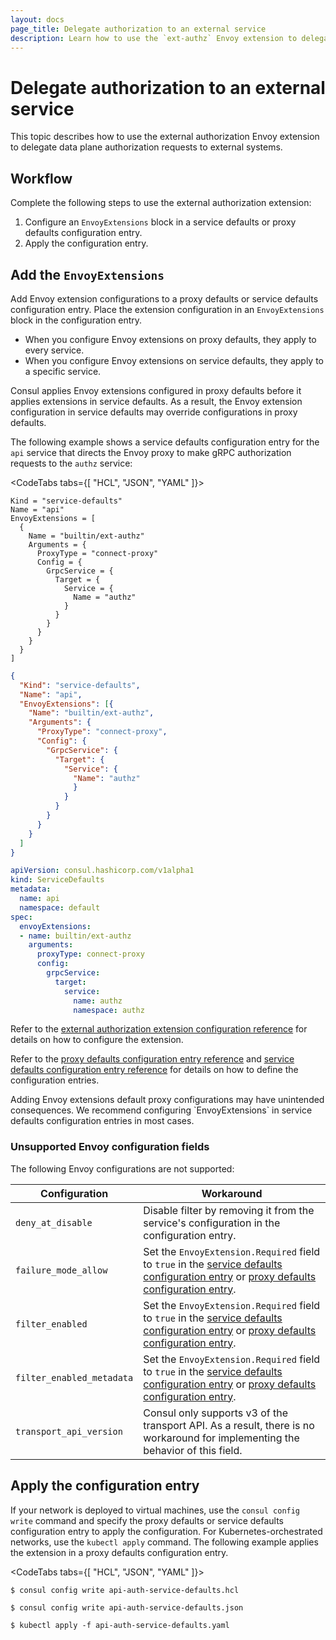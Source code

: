 ```yaml
---
layout: docs
page_title: Delegate authorization to an external service
description: Learn how to use the `ext-authz` Envoy extension to delegate data plane authorization requests to external systems. 
---
```


# Delegate authorization to an external service

This topic describes how to use the external authorization Envoy extension to delegate data plane authorization requests to external systems. 

## Workflow

Complete the following steps to use the external authorization extension:

1. Configure an `EnvoyExtensions` block in a service defaults or proxy defaults configuration entry. 
1. Apply the configuration entry.

## Add the `EnvoyExtensions`

Add Envoy extension configurations to a proxy defaults or service defaults configuration entry. Place the extension configuration in an `EnvoyExtensions` block in the configuration entry.

- When you configure Envoy extensions on proxy defaults, they apply to every service.
- When you configure Envoy extensions on service defaults, they apply to a specific service.

Consul applies Envoy extensions configured in proxy defaults before it applies extensions in service defaults. As a result, the Envoy extension configuration in service defaults may  override configurations in proxy defaults.

The following example shows a service defaults configuration entry for the `api` service that directs the Envoy proxy to make gRPC authorization requests to the `authz` service:

<CodeTabs tabs={[ "HCL", "JSON", "YAML" ]}>
<CodeBlockConfig filename="api-auth-service-defaults.hcl">

```hcl
Kind = "service-defaults"
Name = "api"
EnvoyExtensions = [
  {
    Name = "builtin/ext-authz"
    Arguments = {
      ProxyType = "connect-proxy"
      Config = {
        GrpcService = {
          Target = {
            Service = {
              Name = "authz"
            }
          }
        }
      }
    }
  }
]
```
</CodeBlockConfig>
<CodeBlockConfig filename="api-auth-service-defaults.json">

```json
{
  "Kind": "service-defaults",
  "Name": "api",
  "EnvoyExtensions": [{
    "Name": "builtin/ext-authz",
    "Arguments": {
      "ProxyType": "connect-proxy",
      "Config": {
        "GrpcService": {
          "Target": {
            "Service": {
              "Name": "authz"
              }
            }
          }
        }
      }
    }
  ]
}
```

</CodeBlockConfig>
<CodeBlockConfig filename="api-auth-service-defaults.yaml">

```yaml
apiVersion: consul.hashicorp.com/v1alpha1
kind: ServiceDefaults
metadata:
  name: api
  namespace: default
spec:
  envoyExtensions:
  - name: builtin/ext-authz
    arguments:
      proxyType: connect-proxy
      config:
        grpcService:
          target:
            service:
              name: authz
              namespace: authz
```
</CodeBlockConfig>
</CodeTabs>

Refer to the [external authorization extension configuration reference](/consul/docs/reference/proxy/envoy-extensions/configuration/ext-authz) for details on how to configure the extension. 

Refer to the [proxy defaults configuration entry reference](/consul/docs/reference/config-entry/proxy-defaults) and [service defaults configuration entry reference](/consul/docs/reference/config-entry/service-default) for details on how to define the configuration entries. 

<Warning>
  Adding Envoy extensions default proxy configurations may have unintended consequences. We recommend configuring `EnvoyExtensions` in service defaults configuration entries in most cases.
</Warning>

### Unsupported Envoy configuration fields

The following Envoy configurations are not supported:

| Configuration | Workaround |
| --- | --- |
| `deny_at_disable` | Disable filter by removing it from the service's configuration in the configuration entry. |
| `failure_mode_allow` | Set the `EnvoyExtension.Required` field to `true` in the [service defaults configuration entry](/consul/docs/reference/config-entry/service-default#envoyextensions) or [proxy defaults configuration entry](/consul/docs/reference/config-entry/proxy-defaults#envoyextensions). |
| `filter_enabled` | Set the `EnvoyExtension.Required` field to `true` in the [service defaults configuration entry](/consul/docs/reference/config-entry/service-default#envoyextensions) or [proxy defaults configuration entry](/consul/docs/reference/config-entry/proxy-defaults#envoyextensions). |
| `filter_enabled_metadata` | Set the `EnvoyExtension.Required` field to `true` in the [service defaults configuration entry](/consul/docs/reference/config-entry/service-default#envoyextensions) or [proxy defaults configuration entry](/consul/docs/reference/config-entry/proxy-defaults#envoyextensions). |
| `transport_api_version` | Consul only supports v3 of the transport API. As a result, there is no workaround for implementing the behavior of this field. |

## Apply the configuration entry

If your network is deployed to virtual machines, use the `consul config write` command and specify the proxy defaults or service defaults configuration entry to apply the configuration. For Kubernetes-orchestrated networks, use the `kubectl apply` command. The following example applies the extension in a proxy defaults configuration entry.

<CodeTabs tabs={[ "HCL", "JSON", "YAML" ]}>

```shell-session
$ consul config write api-auth-service-defaults.hcl
```

```shell-session
$ consul config write api-auth-service-defaults.json
```

```shell-session
$ kubectl apply -f api-auth-service-defaults.yaml
```

</CodeTabs>
